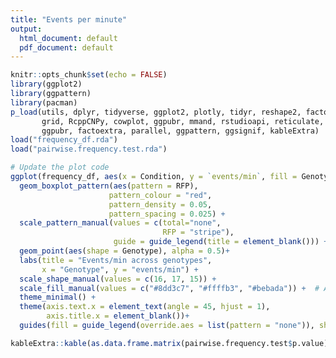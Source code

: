 ```yaml
---
title: "Events per minute"
output:
  html_document: default
  pdf_document: default
---
```


```r
knitr::opts_chunk$set(echo = FALSE)
library(ggplot2)
library(ggpattern)
library(pacman)
p_load(utils, dplyr, tidyverse, ggplot2, plotly, tidyr, reshape2, factoextra, ggdendro,
       grid, RcppCNPy, cowplot, ggpubr, mmand, rstudioapi, reticulate, tcltk, ggfortify,
       ggpubr, factoextra, parallel, ggpattern, ggsignif, kableExtra)
load("frequency_df.rda")
load("pairwise.frequency.test.rda")

# Update the plot code
ggplot(frequency_df, aes(x = Condition, y = `events/min`, fill = Genotype, shape = Genotype)) +
  geom_boxplot_pattern(aes(pattern = RFP),
                      pattern_colour = "red",
                      pattern_density = 0.05,
                      pattern_spacing = 0.025) +
  scale_pattern_manual(values = c(total="none", 
                                  RFP = "stripe"),
                       guide = guide_legend(title = element_blank())) +
  geom_point(aes(shape = Genotype), alpha = 0.5)+
  labs(title = "Events/min across genotypes",
       x = "Genotype", y = "events/min") +
  scale_shape_manual(values = c(16, 17, 15)) +
  scale_fill_manual(values = c("#8dd3c7", "#ffffb3", "#bebada")) +  # Adjust colors as needed
  theme_minimal() +
  theme(axis.text.x = element_text(angle = 45, hjust = 1),
        axis.title.x = element_blank())+
  guides(fill = guide_legend(override.aes = list(pattern = "none")), shape = FALSE)

kableExtra::kable(as.data.frame.matrix(pairwise.frequency.test$p.value), digits = 3)
```
